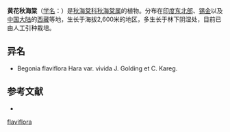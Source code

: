 {{Speciesbox
| taxon = Begonia flaviflora
| authority =[[H.Hara|H.Hara]], 1970
| subdivision_ranks =[[变种|变种]]
| subdivision =
* 黄花秋海棠 ''B. f.'' var. ''flaviflora''
* [[浅裂黄花秋海棠|浅裂黄花秋海棠]] ''B. f.'' var. ''gamblei''
* [[乳黄秋海棠|乳黄秋海棠]] ''B. f.'' var. ''vivida''
}}

'''黄花秋海棠'''（[[学名|学名]]：{{lang|la|''Begonia flaviflora''}}）是[[秋海棠科|秋海棠科]][[秋海棠属|秋海棠属]]的植物。分布在[[印度东北部|印度东北部]]、[[锡金|锡金]]以及[[中国大陆|中国大陆]]的[[西藏|西藏]]等地，生长于海拔2,600米的地区，多生长于林下阴湿处，目前已由人工引种栽培。

== 异名 ==
* Begonia flaviflora Hara var. vivida J. Golding et C. Kareg.

== 参考文献 ==
<div class="references-small">
* {{cite web| url =http://www.bioinfo.cn/db05/KmzwSpecies.php?action=view&id=1063| title =黄花秋海棠（原变种）| work =《中国高等植物数据库全库》| publisher =中国科学院微生物研究所| author =昆明植物研究所| accessdate =2009-02-22| deadurl =yes| archiveurl =https://web.archive.org/web/20160305022437/http://www.bioinfo.cn/db05/KmzwSpecies.php?action=view&id=1063| archivedate =2016-03-05}}
</div>
{{Taxonbar|from=Q11178344}}

[[Category:秋海棠属|flaviflora]]


{{植物小作品}}
